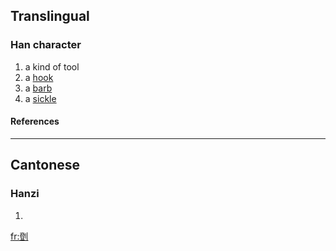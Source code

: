 ==Translingual==
===Han character===
{{Han char|rad=刀|as=12|sn=14|four=|canj=弓廿中弓 (NTLN)}}
# a kind of tool
# a [[hook]]
# a [[barb]]
# a [[sickle]]
====References====
{{Han ref|kx=0143.410|hdz=10356.130|uh=3501|ud=13569}}

----
==Cantonese==
===Hanzi===
{{yue-hanzi|jyut=|y=daang1, taang1}}
# {{defn|Cantonese}}

[[fr:㔁]]